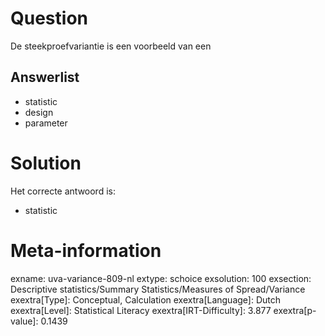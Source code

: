 Question
========

De steekproefvariantie is een voorbeeld van een


Answerlist
----------

* statistic
* design
* parameter

Solution
========

Het correcte antwoord is: 

* statistic

Meta-information
================
exname: uva-variance-809-nl
extype: schoice
exsolution: 100
exsection: Descriptive statistics/Summary Statistics/Measures of Spread/Variance
exextra[Type]: Conceptual, Calculation
exextra[Language]: Dutch
exextra[Level]: Statistical Literacy
exextra[IRT-Difficulty]: 3.877
exextra[p-value]: 0.1439
